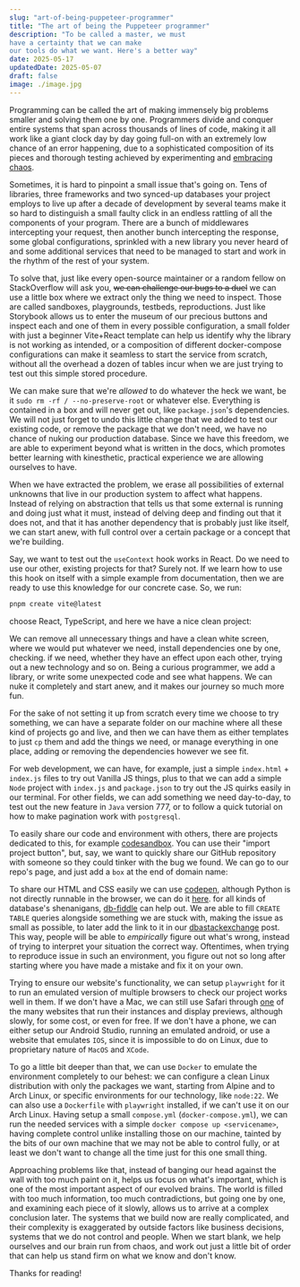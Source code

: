 ---
slug: "art-of-being-puppeteer-programmer"
title: "The art of being the Puppeteer programmer"
description: "To be called a master, we must
have a certainty that we can make
our tools do what we want. Here's a better way"
date: 2025-05-17
updatedDate: 2025-05-07
draft: false
image: ./image.jpg
---


Programming can be called the art of making immensely big problems smaller and solving them one by one. Programmers divide and conquer entire systems that span across thousands of lines of code, making it all work like a giant clock day by day going full-on with an extremely low chance of an error happening, due to a sophisticated composition of its pieces and thorough testing achieved by experimenting and [embracing chaos](https://netflix.github.io/chaosmonkey/).

Sometimes, it is hard to pinpoint a small issue that's going on. Tens of libraries, three frameworks and two synced-up databases your project employs to live up after a decade of development by several teams make it so hard to distinguish a small faulty click in an endless rattling of all the components of your program. There are a bunch of middlewares intercepting your request, then another bunch intercepting the response, some global configurations, sprinkled with a new library you never heard of and some additional services that need to be managed to start and work in the rhythm of the rest of your system.


<MdxImage src={Train} alt="Lego train in a forest city"/>

To solve that, just like every open-source maintainer or a random fellow on StackOverflow will ask you, ~~we can challenge our bugs to a duel~~ we can use a little box where we extract only the thing we need to inspect. Those are called sandboxes, playgrounds, testbeds, reproductions. Just like Storybook allows us to enter the museum of our precious buttons and inspect each and one of them in every possible configuration, a small folder with just a beginner Vite+React template can help us identify why the library is not working as intended, or a composition of different docker-compose configurations can make it seamless to start the service from scratch, without all the overhead a dozen of tables incur when we are just trying to test out this simple stored procedure.

We can make sure that we're *allowed* to do whatever the heck we want, be it `sudo rm -rf / --no-preserve-root` or whatever else. Everything is contained in a box and will never get out, like `package.json`'s dependencies. We will not just forget to undo this little change that we added to test our existing code, or remove the package that we don't need, we have no chance of nuking our production database. Since we have this freedom, we are able to experiment beyond what is written in the docs, which promotes better learning with kinesthetic, practical experience we are allowing ourselves to have.

When we have extracted the problem, we erase all possibilities of external unknowns that live in our production system to affect what happens. Instead of relying on abstraction that tells us that some external is running and doing just what it must, instead of delving deep and finding out that it does not, and that it has another dependency that is probably just like itself, we can start anew, with full control over a certain package or a concept that we're building.

Say, we want to test out the `useContext` hook works in React. Do we need to use our other, existing projects for that? Surely not. If we learn how to use this hook on itself with a simple example from documentation, then we are ready to use this knowledge for our concrete case. So, we run:

```bash
pnpm create vite@latest
```

choose React, TypeScript, and here we have a nice clean project:


<MdxImage src={ReactVite} alt="React project structure with Vite"/>

We can remove all unnecessary things and have a clean white screen, where we would put whatever we need, install dependencies one by one, checking. if we need, whether they have an effect upon each other, trying out a new technology and so on. Being a curious programmer, we add a library, or write some unexpected code and see what happens. We can nuke it completely and start anew, and it makes our journey so much more fun.

For the sake of not setting it up from scratch every time we choose to try something, we can have a separate folder on our machine where all these kind of projects go and live, and then we can have them as either templates to just `cp` them and add the things we need, or manage everything in one place, adding or removing the dependencies however we see fit.

For web development, we can have, for example, just a simple `index.html` + `index.js` files to try out Vanilla JS things, plus to that we can add a simple `Node` project with `index.js` and `package.json` to try out the JS quirks easily in our terminal. For other fields, we can add something we need day-to-day, to test out the new feature in `Java` version 777, or to follow a quick tutorial on how to make pagination work with `postgresql`.

To easily share our code and environment with others, there are projects dedicated to this, for example [codesandbox](https://codesandbox.io/). You can use their "import project button", but, say, we want to quickly share our GitHub repository with someone so they could tinker with the bug we found. We can go to our repo's page, and just add a `box` at the end of domain name:


<MdxImage src={GithubBox} alt="Changing url to githubbox shows codesandbox's icon"/>

To share our HTML and CSS easily we can use [codepen](https://codepen.io/), although Python is not directly runnable in the browser, we can do it [here](https://programiz.pro/ide/python). for all kinds of database's shenanigans, [db-fiddle](https://www.db-fiddle.com/) can help out. We are able to fill `CREATE TABLE` queries alongside something we are stuck with, making the issue as small as possible, to later add the link to it in our [dbastackexchange](https://dba.stackexchange.com/) post. This way, people will be able to *empirically* figure out what's wrong, instead of trying to interpret your situation the correct way. Oftentimes, when trying to reproduce issue in such an environment, you figure out not so long after starting where you have made a mistake and fix it on your own.

Trying to ensure our website's functionality, we can setup `playwright` for it to run an emulated version of multiple browsers to check our project works well in them. If we don't have a Mac, we can still use Safari through [one](https://www.browserstack.com/test-on-safari-browser) of the many websites that run their instances and display previews, although slowly, for some cost, or even for free. If we don't have a phone, we can either setup our Android Studio, running an emulated android, or use a website that emulates `IOS`, since it is impossible to do on Linux, due to proprietary nature of `MacOS` and `XCode`.

To go a little bit deeper than that, we can use `Docker` to emulate the environment completely to our behest: we can configure a clean Linux distribution with only the packages we want, starting from Alpine and to Arch Linux, or specific environments for our technology, like `node:22`. We can also use a `Dockerfile` with `playwright` installed, if we can't use it on our Arch Linux. Having setup a small `compose.yml` (`docker-compose.yml`), we can run the needed services with a simple `docker compose up <servicename>`, having complete control unlike installing those on our machine, tainted by the bits of our own machine that we may not be able to control fully, or at least we don't want to change all the time just for this one small thing.


<MdxImage src={Docker} alt="Docker compose file with postgres service"/>

Approaching problems like that, instead of banging our head against the wall with too much paint on it, helps us focus on what's important, which is one of the most important aspect of our evolved brains. The world is filled with too much information, too much contradictions, but going one by one, and examining each piece of it slowly, allows us to arrive at a complex conclusion later. The systems that we build now are really complicated, and their complexity is exaggerated by outside factors like business decisions, systems that we do not control and people. When we start blank, we help ourselves and our brain run from chaos, and work out just a little bit of order that can help us stand firm on what we know and don't know.

Thanks for reading!
